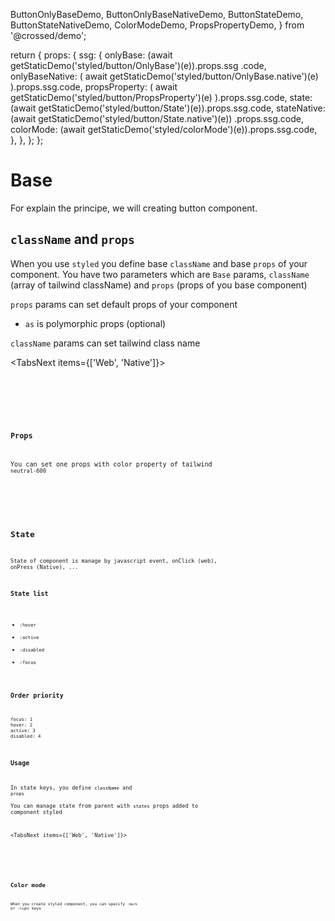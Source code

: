   ButtonOnlyBaseDemo,
  ButtonOnlyBaseNativeDemo,
  ButtonStateDemo,
  ButtonStateNativeDemo,
  ColorModeDemo,
  PropsPropertyDemo,
} from '@crossed/demo';

  return {
    props: {
      ssg: {
        onlyBase: (await getStaticDemo('styled/button/OnlyBase')(e)).props.ssg
          .code,
        onlyBaseNative: (
          await getStaticDemo('styled/button/OnlyBase.native')(e)
        ).props.ssg.code,
        propsProperty: (
          await getStaticDemo('styled/button/PropsProperty')(e)
        ).props.ssg.code,
        state: (await getStaticDemo('styled/button/State')(e)).props.ssg.code,
        stateNative: (await getStaticDemo('styled/button/State.native')(e))
          .props.ssg.code,
        colorMode: (await getStaticDemo('styled/colorMode')(e)).props.ssg.code,
      },
    },
  };
};

# Base

For explain the principe, we will creating button component.

## `className` and `props`

When you use `styled` you define base `className` and base `props` of your component.
You have two parameters which are `Base` params, `className` (array of tailwind className) and `props` (props of you base component)

`props` params can set default props of your component

- `as` is polymorphic props (optional)

`className` params can set tailwind class name

<TabsNext items={['Web', 'Native']}>
  <TabNext>
    <Code name="onlyBase" show />
    <br />
    <CodeDemo Demo={ButtonOnlyBaseDemo} />
  </TabNext>
  <TabNext>
    <Code name="onlyBaseNative" show />
    <br />
    <CodeDemo Demo={ButtonOnlyBaseNativeDemo} />
  </TabNext>
</TabsNext>

### Props

You can set one props with color property of tailwind `neutral-600`

<Code name="propsProperty" show />
<br />
<CodeDemo Demo={PropsPropertyDemo} />

## State

State of component is manage by javascript event, onClick (web), onPress (Native), ...

### State list

- `:hover`
- `:active`
- `:disabled`
- `:focus`

### Order priority

```
focus: 1
hover: 2
active: 3
disabled: 4
```

### Usage

In state keys, you define `className` and `props`  
You can manage state from parent with `states` props added to component styled

<TabsNext items={['Web', 'Native']}>
  <TabNext>
    <Code name="state" show />
    <br />
    <CodeDemo Demo={ButtonStateDemo} />
  </TabNext>
  <TabNext>
    <Code name="stateNative" show />
    <br />
    <CodeDemo Demo={ButtonStateNativeDemo} />
  </TabNext>
</TabsNext>

## Color mode

When you create styled component, you can specify `:dark` or `:light` keys

<CodeDemo Demo={ColorModeDemo} name="colorMode" />
